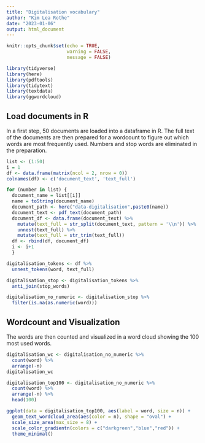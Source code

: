 ```yaml
---
title: "Digitalisation vocabulary"
author: "Kim Lea Rothe"
date: "2023-01-06"
output: html_document
---
```


```r
knitr::opts_chunk$set(echo = TRUE,
                      warning = FALSE,
                      message = FALSE)

library(tidyverse)
library(here)
library(pdftools)
library(tidytext)
library(textdata)
library(ggwordcloud)

```

## Load documents in R

In a first step, 50 documents are loaded into a dataframe in R. The full text of the documents are then prepared for a wordcount to figure out which words are most frequently used. Numbers and stop words are eliminated in the preparation.

```r
list <- (1:50)
i = 1
df <- data.frame(matrix(ncol = 2, nrow = 0))
colnames(df) <- c('document_text', 'text_full')

for (number in list) {
  document_name = list[[i]]
  name = toString(document_name)
  document_path <- here("data-digitalisation",paste0(name))
  document_text <- pdf_text(document_path)
  document_df <- data.frame(document_text) %>% 
    mutate(text_full = str_split(document_text, pattern = '\\n')) %>% 
    unnest(text_full) %>% 
    mutate(text_full = str_trim(text_full))
  df <- rbind(df, document_df)
  i <- i+1
  }
```

```r
digitalisation_tokens <- df %>% 
  unnest_tokens(word, text_full)
```

```r
digitalisation_stop <- digitalisation_tokens %>% 
  anti_join(stop_words) 
```

```r
digitalisation_no_numeric <- digitalisation_stop %>% 
  filter(is.na(as.numeric(word)))
```

## Wordcount and Visualization

The words are then counted and visualized in a word cloud showing the 100 most used words.

```r
digitalisation_wc <- digitalisation_no_numeric %>% 
  count(word) %>% 
  arrange(-n)
digitalisation_wc
```

```r

digitalisation_top100 <- digitalisation_no_numeric %>% 
  count(word) %>% 
  arrange(-n) %>% 
  head(100)
```

```r
ggplot(data = digitalisation_top100, aes(label = word, size = n)) +
  geom_text_wordcloud_area(aes(color = n), shape = "oval") +
  scale_size_area(max_size = 8) +
  scale_color_gradientn(colors = c("darkgreen","blue","red")) +
  theme_minimal()
```
